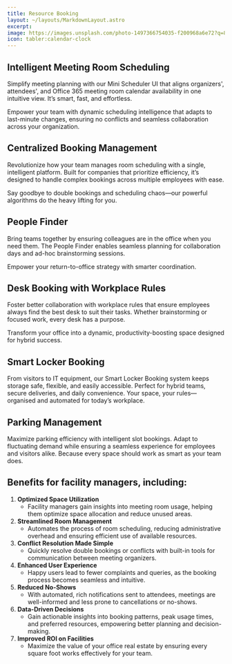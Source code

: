 ```yaml
---
title: Resource Booking
layout: ~/layouts/MarkdownLayout.astro
excerpt: 
image: https://images.unsplash.com/photo-1497366754035-f200968a6e72?q=80&w=2301&auto=format&fit=crop&ixlib=rb-4.0.3&ixid=M3wxMjA3fDB8MHxwaG90by1wYWdlfHx8fGVufDB8fHx8fA%3D%3D
icon: tabler:calendar-clock
---
```


## Intelligent Meeting Room Scheduling

Simplify meeting planning with our Mini Scheduler UI that aligns organizers', attendees', and Office 365 meeting room calendar availability in one intuitive view. It’s smart, fast, and effortless.

Empower your team with dynamic scheduling intelligence that adapts to last-minute changes, ensuring no conflicts and seamless collaboration across your organization.
 
## Centralized Booking Management

Revolutionize how your team manages room scheduling with a single, intelligent platform. Built for companies that prioritize efficiency, it’s designed to handle complex bookings across multiple employees with ease.

Say goodbye to double bookings and scheduling chaos—our powerful algorithms do the heavy lifting for you.
 
## People Finder
Bring teams together by ensuring colleagues are in the office when you need them. The People Finder enables seamless planning for collaboration days and ad-hoc brainstorming sessions.

Empower your return-to-office strategy with smarter coordination.
 
## Desk Booking with Workplace Rules
Foster better collaboration with workplace rules that ensure employees always find the best desk to suit their tasks. Whether brainstorming or focused work, every desk has a purpose.

Transform your office into a dynamic, productivity-boosting space designed for hybrid success.
 
## Smart Locker Booking
From visitors to IT equipment, our Smart Locker Booking system keeps storage safe, flexible, and easily accessible. Perfect for hybrid teams, secure deliveries, and daily convenience. Your space, your rules—organised and automated for today’s workplace.
 
## Parking Management
Maximize parking efficiency with intelligent slot bookings. Adapt to fluctuating demand while ensuring a seamless experience for employees and visitors alike.
Because every space should work as smart as your team does.
 
## Benefits for facility managers, including:

1.	**Optimized Space Utilization**
    - Facility managers gain insights into meeting room usage, helping them optimize space allocation and reduce unused areas.
2.	**Streamlined Room Management**
    - Automates the process of room scheduling, reducing administrative overhead and ensuring efficient use of available resources.
3.	**Conflict Resolution Made Simple**
    - Quickly resolve double bookings or conflicts with built-in tools for communication between meeting organizers.
4.	**Enhanced User Experience**
    - Happy users lead to fewer complaints and queries, as the booking process becomes seamless and intuitive.
5.	**Reduced No-Shows**
    - With automated, rich notifications sent to attendees, meetings are well-informed and less prone to cancellations or no-shows.
6.	**Data-Driven Decisions**
    - Gain actionable insights into booking patterns, peak usage times, and preferred resources, empowering better planning and decision-making.
7.	**Improved ROI on Facilities**
    - Maximize the value of your office real estate by ensuring every square foot works effectively for your team.
